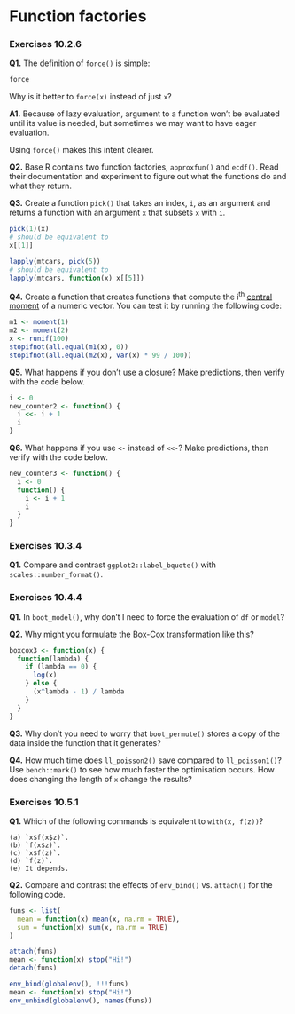 # Function factories

### Exercises 10.2.6

**Q1.** The definition of `force()` is simple:

```r
force
```

Why is it better to `force(x)` instead of just `x`?

**A1.** Because of lazy evaluation, argument to a function won't be evaluated until its value is needed, but sometimes we may want to have eager evaluation.

Using `force()` makes this intent clearer.

**Q2.** Base R contains two function factories, `approxfun()` and `ecdf()`. Read their documentation and experiment to figure out what the functions do and what they return.

**Q3.** Create a function `pick()` that takes an index, `i`, as an argument and returns a function with an argument `x` that subsets `x` with `i`.

```r
pick(1)(x)
# should be equivalent to
x[[1]]

lapply(mtcars, pick(5))
# should be equivalent to
lapply(mtcars, function(x) x[[5]])
```
    
**Q4.** Create a function that creates functions that compute the i^th^ [central moment](http://en.wikipedia.org/wiki/Central_moment) of a numeric vector. You can test it by running the following code:

```r
m1 <- moment(1)
m2 <- moment(2)
x <- runif(100)
stopifnot(all.equal(m1(x), 0))
stopifnot(all.equal(m2(x), var(x) * 99 / 100))
```

**Q5.** What happens if you don't use a closure? Make predictions, then verify with the code below.

```r
i <- 0
new_counter2 <- function() {
  i <<- i + 1
  i
}
```

**Q6.** What happens if you use `<-` instead of `<<-`? Make predictions, then verify with the code below.

```r
new_counter3 <- function() {
  i <- 0
  function() {
    i <- i + 1
    i
  }
}
```

### Exercises 10.3.4

**Q1.** Compare and contrast `ggplot2::label_bquote()` with `scales::number_format()`.

### Exercises 10.4.4

**Q1.** In `boot_model()`, why don't I need to force the evaluation of `df` or `model`?

**Q2.** Why might you formulate the Box-Cox transformation like this?

```r
boxcox3 <- function(x) {
  function(lambda) {
    if (lambda == 0) {
      log(x)
    } else {
      (x^lambda - 1) / lambda
    }
  }
}
```

**Q3.** Why don't you need to worry that `boot_permute()` stores a copy of the data inside the function that it generates?

**Q4.** How much time does `ll_poisson2()` save compared to `ll_poisson1()`? Use `bench::mark()` to see how much faster the optimisation occurs. How does changing the length of `x` change the results?

### Exercises 10.5.1

**Q1.** Which of the following commands is equivalent to `with(x, f(z))`?

    (a) `x$f(x$z)`.
    (b) `f(x$z)`.
    (c) `x$f(z)`.
    (d) `f(z)`.
    (e) It depends.

**Q2.** Compare and contrast the effects of `env_bind()` vs. `attach()` for the 
   following code.
   
```r
funs <- list(
  mean = function(x) mean(x, na.rm = TRUE),
  sum = function(x) sum(x, na.rm = TRUE)
)

attach(funs)
mean <- function(x) stop("Hi!")
detach(funs)

env_bind(globalenv(), !!!funs)
mean <- function(x) stop("Hi!")
env_unbind(globalenv(), names(funs))
```
